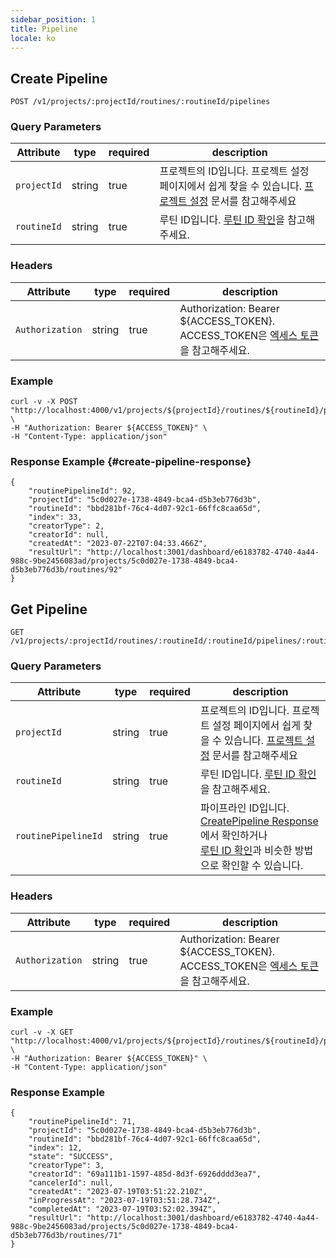 ```yaml
---
sidebar_position: 1
title: Pipeline
locale: ko
---
```


## Create Pipeline

```
POST /v1/projects/:projectId/routines/:routineId/pipelines
```

### Query Parameters

| Attribute   | type   | required | description                                                                                                                            |
| ----------- | ------ | -------- | -------------------------------------------------------------------------------------------------------------------------------------- |
| `projectId` | string | true     | 프로젝트의 ID입니다. 프로젝트 설정 페이지에서 쉽게 찾을 수 있습니다. [프로젝트 설정](/management/project/settings) 문서를 참고해주세요 |
| `routineId` | string | true     | 루틴 ID입니다. [루틴 ID 확인](/management/project/routine#check-routine-id)을 참고해주세요.                                            |

### Headers

| Attribute       | type   | required | description                                                                                    |
| --------------- | ------ | -------- | ---------------------------------------------------------------------------------------------- |
| `Authorization` | string | true     | Authorization: Bearer ${ACCESS_TOKEN}.<br />ACCESS_TOKEN은 [엑세스 토큰](/api)을 참고해주세요. |

### Example

```
curl -v -X POST "http://localhost:4000/v1/projects/${projectId}/routines/${routineId}/pipelines" \
-H "Authorization: Bearer ${ACCESS_TOKEN}" \
-H "Content-Type: application/json"
```

### Response Example {#create-pipeline-response}

```
{
    "routinePipelineId": 92,
    "projectId": "5c0d027e-1738-4849-bca4-d5b3eb776d3b",
    "routineId": "bbd281bf-76c4-4d07-92c1-66ffc8caa65d",
    "index": 33,
    "creatorType": 2,
    "creatorId": null,
    "createdAt": "2023-07-22T07:04:33.466Z",
    "resultUrl": "http://localhost:3001/dashboard/e6183782-4740-4a44-988c-9be2456083ad/projects/5c0d027e-1738-4849-bca4-d5b3eb776d3b/routines/92"
}
```

## Get Pipeline

```
GET /v1/projects/:projectId/routines/:routineId/:routineId/pipelines/:routinePipelineId
```

### Query Parameters

| Attribute           | type   | required | description                                                                                                                                                                                                                   |
| ------------------- | ------ | -------- | ----------------------------------------------------------------------------------------------------------------------------------------------------------------------------------------------------------------------------- |
| `projectId`         | string | true     | 프로젝트의 ID입니다. 프로젝트 설정 페이지에서 쉽게 찾을 수 있습니다. [프로젝트 설정](/management/project/settings) 문서를 참고해주세요                                                                                        |
| `routineId`         | string | true     | 루틴 ID입니다. [루틴 ID 확인](/management/project/routine#check-routine-id)을 참고해주세요.                                                                                                                                   |
| `routinePipelineId` | string | true     | 파이프라인 ID입니다. [CreatePipeline Response](/api/routine/create-pipeline#create-pipeline-response)에서 확인하거나 <br/> [루틴 ID 확인](/management/project/routine#check-routine-id)과 비슷한 방법으로 확인할 수 있습니다. |

### Headers

| Attribute       | type   | required | description                                                                                    |
| --------------- | ------ | -------- | ---------------------------------------------------------------------------------------------- |
| `Authorization` | string | true     | Authorization: Bearer ${ACCESS_TOKEN}.<br />ACCESS_TOKEN은 [엑세스 토큰](/api)을 참고해주세요. |

### Example

```
curl -v -X GET "http://localhost:4000/v1/projects/${projectId}/routines/${routineId}/pipelines/${routinePipelineId}" \
-H "Authorization: Bearer ${ACCESS_TOKEN}" \
-H "Content-Type: application/json"
```

### Response Example

```
{
    "routinePipelineId": 71,
    "projectId": "5c0d027e-1738-4849-bca4-d5b3eb776d3b",
    "routineId": "bbd281bf-76c4-4d07-92c1-66ffc8caa65d",
    "index": 12,
    "state": "SUCCESS",
    "creatorType": 3,
    "creatorId": "69a111b1-1597-485d-8d3f-6926dddd3ea7",
    "cancelerId": null,
    "createdAt": "2023-07-19T03:51:22.210Z",
    "inProgressAt": "2023-07-19T03:51:28.734Z",
    "completedAt": "2023-07-19T03:52:02.394Z",
    "resultUrl": "http://localhost:3001/dashboard/e6183782-4740-4a44-988c-9be2456083ad/projects/5c0d027e-1738-4849-bca4-d5b3eb776d3b/routines/71"
}
```
